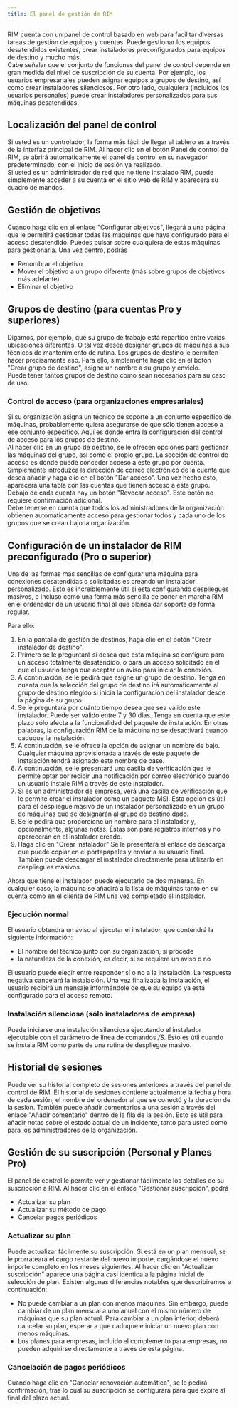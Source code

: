 ```yaml
---
title: El panel de gestión de RIM
---
```



RIM cuenta con un panel de control basado en web para facilitar diversas tareas de gestión de equipos y cuentas. Puede gestionar los equipos desatendidos existentes, crear instaladores preconfigurados para equipos de destino y mucho más.  
Cabe señalar que el conjunto de funciones del panel de control depende en gran medida del nivel de suscripción de su cuenta. Por ejemplo, los usuarios empresariales pueden asignar equipos a grupos de destino, así como crear instaladores silenciosos. Por otro lado, cualquiera (incluidos los usuarios personales) puede crear instaladores personalizados para sus máquinas desatendidas.

## Localización del panel de control

Si usted es un controlador, la forma más fácil de llegar al tablero es a través de la interfaz principal de RIM. Al hacer clic en el botón Panel de control de RIM, se abrirá automáticamente el panel de control en su navegador predeterminado, con el inicio de sesión ya realizado.  
Si usted es un administrador de red que no tiene instalado RIM, puede simplemente acceder a su cuenta en el sitio web de RIM y aparecerá su cuadro de mandos.

## Gestión de objetivos

Cuando haga clic en el enlace "Configurar objetivos", llegará a una página que le permitirá gestionar todas las máquinas que haya configurado para el acceso desatendido. Puedes pulsar sobre cualquiera de estas máquinas para gestionarla. Una vez dentro, podrás
* Renombrar el objetivo
* Mover el objetivo a un grupo diferente (más sobre grupos de objetivos más adelante)
* Eliminar el objetivo

## Grupos de destino (para cuentas Pro y superiores)

Digamos, por ejemplo, que su grupo de trabajo está repartido entre varias ubicaciones diferentes. O tal vez desea designar grupos de máquinas a sus técnicos de mantenimiento de rutina. Los grupos de destino le permiten hacer precisamente eso. Para ello, simplemente haga clic en el botón "Crear grupo de destino", asigne un nombre a su grupo y envíelo.  
Puede tener tantos grupos de destino como sean necesarios para su caso de uso. 

### Control de acceso (para organizaciones empresariales)

Si su organización asigna un técnico de soporte a un conjunto específico de máquinas, probablemente quiera asegurarse de que sólo tienen acceso a ese conjunto específico. Aquí es donde entra la configuración del control de acceso para los grupos de destino.  
Al hacer clic en un grupo de destino, se le ofrecen opciones para gestionar las máquinas del grupo, así como el propio grupo. La sección de control de acceso es donde puede conceder acceso a este grupo por cuenta. Simplemente introduzca la dirección de correo electrónico de la cuenta que desea añadir y haga clic en el botón "Dar acceso". Una vez hecho esto, aparecerá una tabla con las cuentas que tienen acceso a este grupo. Debajo de cada cuenta hay un botón "Revocar acceso". Este botón no requiere confirmación adicional.  
Debe tenerse en cuenta que todos los administradores de la organización obtienen automáticamente acceso para gestionar todos y cada uno de los grupos que se crean bajo la organización.

## Configuración de un instalador de RIM preconfigurado (Pro o superior)

Una de las formas más sencillas de configurar una máquina para conexiones desatendidas o solicitadas es creando un instalador personalizado. Esto es increíblemente útil si está configurando despliegues masivos, o incluso como una forma más sencilla de poner en marcha RIM en el ordenador de un usuario final al que planea dar soporte de forma regular.

Para ello:
1. En la pantalla de gestión de destinos, haga clic en el botón "Crear instalador de destino".
1. Primero se le preguntará si desea que esta máquina se configure para un acceso totalmente desatendido, o para un acceso solicitado en el que el usuario tenga que aceptar un aviso para iniciar la conexión.
1. A continuación, se le pedirá que asigne un grupo de destino. Tenga en cuenta que la selección del grupo de destino irá automáticamente al grupo de destino elegido si inicia la configuración del instalador desde la página de su grupo.
1. Se le preguntará por cuánto tiempo desea que sea válido este instalador. Puede ser válido entre 7 y 30 días. Tenga en cuenta que este plazo sólo afecta a la funcionalidad del paquete de instalación. En otras palabras, la configuración RIM de la máquina no se desactivará cuando caduque la instalación.
1. A continuación, se le ofrece la opción de asignar un nombre de bajo. Cualquier máquina aprovisionada a través de este paquete de instalación tendrá asignado este nombre de base.
1. A continuación, se le presentará una casilla de verificación que le permite optar por recibir una notificación por correo electrónico cuando un usuario instale RIM a través de este instalador.
1. Si es un administrador de empresa, verá una casilla de verificación que le permite crear el instalador como un paquete MSI. Esta opción es útil para el despliegue masivo de un instalador personalizado en un grupo de máquinas que se designarán al grupo de destino dado.
1. Se le pedirá que proporcione un nombre para el instalador y, opcionalmente, algunas notas. Éstas son para registros internos y no aparecerán en el instalador creado.
1. Haga clic en "Crear instalador" Se le presentará el enlace de descarga que puede copiar en el portapapeles y enviar a su usuario final. También puede descargar el instalador directamente para utilizarlo en despliegues masivos.

Ahora que tiene el instalador, puede ejecutarlo de dos maneras. En cualquier caso, la máquina se añadirá a la lista de máquinas tanto en su cuenta como en el cliente de RIM una vez completado el instalador.

### Ejecución normal

El usuario obtendrá un aviso al ejecutar el instalador, que contendrá la siguiente información:
* El nombre del técnico junto con su organización, si procede
* la naturaleza de la conexión, es decir, si se requiere un aviso o no

El usuario puede elegir entre responder sí o no a la instalación. La respuesta negativa cancelará la instalación. Una vez finalizada la instalación, el usuario recibirá un mensaje informándole de que su equipo ya está configurado para el acceso remoto.

### Instalación silenciosa (sólo instaladores de empresa)

Puede iniciarse una instalación silenciosa ejecutando el instalador ejecutable con el parámetro de línea de comandos */S*. Esto es útil cuando se instala RIM como parte de una rutina de despliegue masivo.

## Historial de sesiones
Puede ver su historial completo de sesiones anteriores a través del panel de control de RIM. El historial de sesiones contiene actualmente la fecha y hora de cada sesión, el nombre del ordenador al que se conectó y la duración de la sesión. También puede añadir comentarios a una sesión a través del enlace "Añadir comentario" dentro de la fila de la sesión. Esto es útil para añadir notas sobre el estado actual de un incidente, tanto para usted como para los administradores de la organización.

## Gestión de su suscripción (Personal y Planes Pro)
El panel de control le permite ver y gestionar fácilmente los detalles de su suscripción a RIM. Al hacer clic en el enlace "Gestionar suscripción", podrá
* Actualizar su plan
* Actualizar su método de pago
* Cancelar pagos periódicos

### Actualizar su plan

Puede actualizar fácilmente su suscripción. Si está en un plan mensual, se le prorrateará el cargo restante del nuevo importe, cargándose el nuevo importe completo en los meses siguientes. Al hacer clic en "Actualizar suscripción" aparece una página casi idéntica a la página inicial de selección de plan. Existen algunas diferencias notables que describiremos a continuación:
* No puede cambiar a un plan con menos máquinas. Sin embargo, puede cambiar de un plan mensual a uno anual con el mismo número de máquinas que su plan actual. Para cambiar a un plan inferior, deberá cancelar su plan, esperar a que caduque e iniciar un nuevo plan con menos máquinas.
* Los planes para empresas, incluido el complemento para empresas, no pueden adquirirse directamente a través de esta página.

### Cancelación de pagos periódicos

Cuando haga clic en "Cancelar renovación automática", se le pedirá confirmación, tras lo cual su suscripción se configurará para que expire al final del plazo actual.
